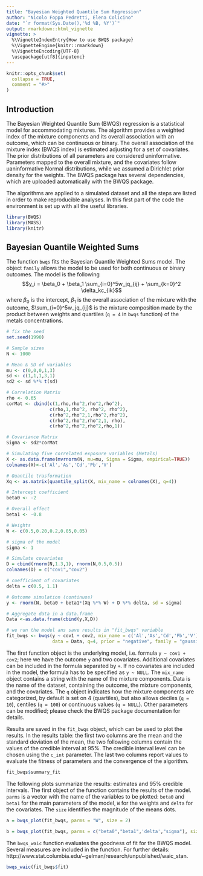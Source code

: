 ```yaml
---
title: "Bayesian Weighted Quantile Sum Regression"
author: "Nicolo Foppa Pedretti, Elena Colicino"
date: "`r format(Sys.Date(),'%d %B, %Y')`"
output: rmarkdown::html_vignette
vignette: >
  %\VignetteIndexEntry{How to use BWQS package}
  %\VignetteEngine{knitr::rmarkdown}
  %\VignetteEncoding{UTF-8}
  \usepackage[utf8]{inputenc}
---
```


```r
knitr::opts_chunk$set(
  collapse = TRUE,
  comment = "#>"
)
```

## Introduction

The Bayesian Weighted Quantile Sum (BWQS) regression is a statistical model for accommodating mixtures. The algorithm provides a weighted index of the mixture components and its overall association with an outcome, which can be continuous or binary. The overall association of the mixture index (BWQS index) is estimated adjusting for a set of covariates. The prior distributions of all parameters are considered uninformative. Parameters mapped to the overall mixture, and the covariates follow uaninformative Normal distributions, while we assumed a Dirichlet prior density for the weights. The BWQS package has several dependencies, which are uploaded automatically with the BWQS package.

The algorithms are applied to a simulated dataset and all the steps are listed in order to make reproducible analyses. In this first part of the code the environment is set up with all the useful libraries.
 

```r
library(BWQS)
library(MASS)
library(knitr)
```

## Bayesian Quantile Weighted Sums

The function `bwqs` fits the Bayesian Quantile Weighted Sums model. The object `family` allows the model to be used for both continuous or binary outcomes. The model is the following $$y_i = \beta_0 + \beta_1 \sum_{i=0}^5w_jq_{ij} + \sum_{k=0}^2 \delta_kc_{ik}$$ where $\beta_0$ is the intercept, $\beta_1$ is the overall association of the mixture with the outcome, $\sum_{i=0}^5w_jq_{ij}$ is the mixture composition made by the product between weights and quartiles (`q = 4` in `bwqs` function) of the metals concentrations.   

```r
# fix the seed
set.seed(1990)

# Sample sizes
N <- 1000

# Mean & SD of variables
mu <- c(0,0,0,1,3)
sd <- c(1,1,1,3,1)
sd2 <- sd %*% t(sd)

# Correlation Matrix
rho <- 0.65
corMat <- cbind(c(1,rho,rho^2,rho^2,rho^2),
                c(rho,1,rho^2, rho^2, rho^2),
                c(rho^2,rho^2,1,rho^2,rho^2),
                c(rho^2,rho^2,rho^2,1, rho),
                c(rho^2,rho^2,rho^2,rho,1))

# Covariance Matrix
Sigma <- sd2*corMat

# Simulating five correlated exposure variables (Metals)
X <- as.data.frame(mvrnorm(N, mu=mu, Sigma = Sigma, empirical=TRUE))
colnames(X)<-c('Al','As','Cd','Pb','V')

# Quantile trasformation
Xq <- as.matrix(quantile_split(X, mix_name = colnames(X), q=4))

# Intercept coefficient
beta0 <- -2

# Overall effect
beta1 <- -0.8

# Weights
W <- c(0.5,0.20,0.2,0.05,0.05)

# sigma of the model
sigma <- 1

# Simulate covariates
D = cbind(rnorm(N,1.3,1), rnorm(N,0.5,0.5))
colnames(D) = c("cov1","cov2")

# coefficient of covariates
delta = c(0.5, 1.1)

# Outcome simulation (continuos)
y <- rnorm(N, beta0 + beta1*(Xq %*% W) + D %*% delta, sd = sigma)

# Aggregate data in a data.frame
Data <-as.data.frame(cbind(y,X,D))

# we run the model ans save results in "fit_bwqs" variable
fit_bwqs <- bwqs(y ~ cov1 + cov2, mix_name = c('Al','As','Cd','Pb','V'),
                 data = Data, q=4, prior = "negative", family = "gaussian")
```

The first function object is the underlying model, i.e. formula `y ~ cov1 + cov2`; here we have the outcome `y` and two covariates. Additional covariates can be included in the formula separated by `+`. If no covariates are included in the model, the formula has to be specified as `y ~ NULL`. The `mix_name` object contains a string with the name of the mixture components. Data is the name of the dataset, containing the outcome, the mixture components, and the covariates. The `q` object indicates how the mixture components are categorized, by default is set on 4 (quartiles), but also allows deciles (`q = 10`), centiles (`q = 100`) or continuous values (`q = NULL`). Other parameters can be modified; please check the BWQS package documentation for details.   
 
Results are saved in the `fit_bwqs` object, which can be used to plot the results. In the results table: the first two columns are the mean and the standard deviation of the mean, the two following columns contain the values of the credible interval at 95%. The credible interval level can be chosen using the `c_int` parameter. The last two columns report values to evaluate the fitness of parameters and the convergence of the algorithm. 
 
```r
fit_bwqs$summary_fit
```

The following plots summarize the results: estimates and 95% credible intervals. The first object of the function contains the results of the model. `parms` is a vector with the name of the variables to be plotted: `beta0` and `beta1` for the main parameters of the model, `W` for the weights and `delta` for the covariates. The `size` identifies the magnitude of the means dots.

```r
a = bwqs_plot(fit_bwqs, parms = "W", size = 2)
```

```r
b = bwqs_plot(fit_bwqs, parms = c("beta0","beta1",'delta',"sigma"), size = 2)
```

The `bwqs_waic` function evaluates the goodness of fit for the BWQS model. Several measures are included in the function. For further details: http://www.stat.columbia.edu/~gelman/research/unpublished/waic_stan.  

```r
bwqs_waic(fit_bwqs$fit)
```



